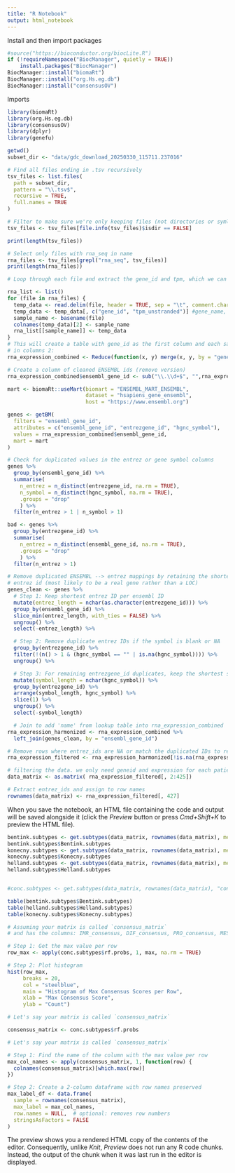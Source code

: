 ```yaml
---
title: "R Notebook"
output: html_notebook
---
```


Install and then import packages

```r
#source("https://bioconductor.org/biocLite.R")
if (!requireNamespace("BiocManager", quietly = TRUE))
    install.packages("BiocManager")
BiocManager::install("biomaRt")
BiocManager::install("org.Hs.eg.db")
BiocManager::install("consensusOV")
```

Imports
```r
library(biomaRt)
library(org.Hs.eg.db)
library(consensusOV)
library(dplyr)
library(genefu)
```


```r
getwd()
subset_dir <- "data/gdc_download_20250330_115711.237016"

# Find all files ending in .tsv recursively
tsv_files <- list.files(
  path = subset_dir,
  pattern = "\\.tsv$",
  recursive = TRUE,
  full.names = TRUE
)

# Filter to make sure we're only keeping files (not directories or symlinks)
tsv_files <- tsv_files[file.info(tsv_files)$isdir == FALSE]

print(length(tsv_files))

```

```r
# Select only files with rna_seq in name
rna_files <- tsv_files[grepl("rna_seq", tsv_files)]
print(length(rna_files))
```


```r
# Loop through each file and extract the gene_id and tpm, which we can use to track all of the genes across all of the individuals

rna_list <- list()
for (file in rna_files) {
  temp_data <- read.delim(file, header = TRUE, sep = "\t", comment.char = "#")
  temp_data <- temp_data[, c("gene_id", "tpm_unstranded")] #gene_name, gene_type, raw read counts (for unstranded and stranded, maybe useful in normalization?) -- are less relevant in classification using consensusOV
  sample_name <- basename(file) 
  colnames(temp_data)[2] <- sample_name 
  rna_list[[sample_name]] <- temp_data
}
# This will create a table with gene_id as the first column and each sample
# in columns 2:
rna_expression_combined <- Reduce(function(x, y) merge(x, y, by = "gene_id", all = TRUE), rna_list)

# Create a column of cleaned ENSEMBL ids (remove version)
rna_expression_combined$ensembl_gene_id <- sub("\\.\\d+$", "",rna_expression_combined$gene_id)

```

```r
mart <- biomaRt::useMart(biomart = "ENSEMBL_MART_ENSEMBL",
                         dataset = "hsapiens_gene_ensembl",
                         host = "https://www.ensembl.org")

genes <- getBM(
  filters = "ensembl_gene_id",
  attributes = c("ensembl_gene_id", "entrezgene_id", "hgnc_symbol"),
  values = rna_expression_combined$ensembl_gene_id,
  mart = mart
)
```


```r
# Check for duplicated values in the entrez or gene symbol columns
genes %>%
  group_by(ensembl_gene_id) %>%
  summarise(
    n_entrez = n_distinct(entrezgene_id, na.rm = TRUE),
    n_symbol = n_distinct(hgnc_symbol, na.rm = TRUE),
    .groups = "drop"
    ) %>%
  filter(n_entrez > 1 | n_symbol > 1)

bad <- genes %>%
  group_by(entrezgene_id) %>%
  summarise(
    n_entrez = n_distinct(ensembl_gene_id, na.rm = TRUE),
    .groups = "drop"
    ) %>%
  filter(n_entrez > 1)

# Remove duplicated ENSEMBL --> entrez mappings by retaining the shortest
# entrez id (most likely to be a real gene rather than a LOC)
genes_clean <- genes %>%
  # Step 1: Keep shortest entrez ID per ensembl ID
  mutate(entrez_length = nchar(as.character(entrezgene_id))) %>%
  group_by(ensembl_gene_id) %>%
  slice_min(entrez_length, with_ties = FALSE) %>%
  ungroup() %>%
  select(-entrez_length) %>%

  # Step 2: Remove duplicate entrez IDs if the symbol is blank or NA
  group_by(entrezgene_id) %>%
  filter(!(n() > 1 & (hgnc_symbol == "" | is.na(hgnc_symbol)))) %>%
  ungroup() %>%

  # Step 3: For remaining entrezgene_id duplicates, keep the shortest symbol, or first alphabetically if tied
  mutate(symbol_length = nchar(hgnc_symbol)) %>%
  group_by(entrezgene_id) %>%
  arrange(symbol_length, hgnc_symbol) %>%
  slice(1) %>%
  ungroup() %>%
  select(-symbol_length)

  # Join to add 'name' from lookup table into rna_expression_combined
rna_expression_harmonized <- rna_expression_combined %>%
  left_join(genes_clean, by = "ensembl_gene_id")

# Remove rows where entrez_ids are NA or match the duplicated IDs to remove
rna_expression_filtered <- rna_expression_harmonized[!is.na(rna_expression_harmonized$entrezgene_id), ]

```

```r
# filtering the data. we only need geneid and expression for each patients in wide format
data_matrix <- as.matrix( rna_expression_filtered[, 2:425])

# Extract entrez_ids and assign to row names
rownames(data_matrix) <- rna_expression_filtered[, 427]

```


When you save the notebook, an HTML file containing the code and output will be saved alongside it (click the *Preview* button or press *Cmd+Shift+K* to preview the HTML file). 
```r
bentink.subtypes <- get.subtypes(data_matrix, rownames(data_matrix), method = "Bentink")
bentink.subtypes$Bentink.subtypes
konecny.subtypes <- get.subtypes(data_matrix, rownames(data_matrix), method = "Konecny")
konecny.subtypes$Konecny.subtypes
helland.subtypes <- get.subtypes(data_matrix, rownames(data_matrix), method = "Helland")
helland.subtypes$Helland.subtypes


#conc.subtypes <- get.subtypes(data_matrix, rownames(data_matrix), "consensusOV")
```

```r
table(bentink.subtypes$Bentink.subtypes)
table(helland.subtypes$Helland.subtypes)
table(konecny.subtypes$Konecny.subtypes)
```

```r
# Assuming your matrix is called `consensus_matrix`
# and has the columns: IMR_consensus, DIF_consensus, PRO_consensus, MES_consensus

# Step 1: Get the max value per row
row_max <- apply(conc.subtypes$rf.probs, 1, max, na.rm = TRUE)

# Step 2: Plot histogram
hist(row_max,
     breaks = 20,
     col = "steelblue",
     main = "Histogram of Max Consensus Scores per Row",
     xlab = "Max Consensus Score",
     ylab = "Count")


```
```r
# Let's say your matrix is called `consensus_matrix`

consensus_matrix <- conc.subtypes$rf.probs

# Let's say your matrix is called `consensus_matrix`

# Step 1: Find the name of the column with the max value per row
max_col_names <- apply(consensus_matrix, 1, function(row) {
  colnames(consensus_matrix)[which.max(row)]
})

# Step 2: Create a 2-column dataframe with row names preserved
max_label_df <- data.frame(
  sample = rownames(consensus_matrix),
  max_label = max_col_names,
  row.names = NULL,  # optional: removes row numbers
  stringsAsFactors = FALSE
)


```

The preview shows you a rendered HTML copy of the contents of the editor. Consequently, unlike *Knit*, *Preview* does not run any R code chunks. Instead, the output of the chunk when it was last run in the editor is displayed.
```r

```

